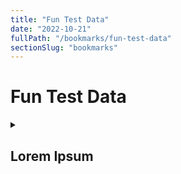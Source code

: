 ```yaml
---
title: "Fun Test Data"
date: "2022-10-21"
fullPath: "/bookmarks/fun-test-data"
sectionSlug: "bookmarks"
---
```


# Fun Test Data

<details>
<summary>

## Lorem Ipsum

</summary>

<p>

- [It's Arrested Lorem Ipsum](http://bluthipsum.com/)
- [Moby Dick; Or, The Whale](https://www.gutenberg.org/ebooks/2701?msg=welcome_stranger)
- [Hipster Ipsum - Artisanal filler text for your project.](https://hipsum.co/)
- [Monocle Ipsum](http://www.monocleipsum.com/)
- [Bacon Ipsum - A Meatier Lorem Ipsum](https://baconipsum.com/)
- [Cat Ipsum - A Furrier Lorem Ipsum ](http://www.catipsum.com/)

</p>
</details>
